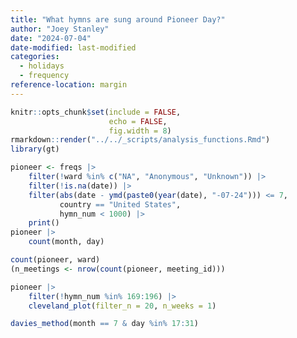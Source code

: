 ```yaml
---
title: "What hymns are sung around Pioneer Day?"
author: "Joey Stanley"
date: "2024-07-04"
date-modified: last-modified
categories: 
  - holidays
  - frequency
reference-location: margin
---
```


```r
knitr::opts_chunk$set(include = FALSE,
                      echo = FALSE,
                      fig.width = 8)
rmarkdown::render("../../_scripts/analysis_functions.Rmd")
library(gt)
```


```r
pioneer <- freqs |> 
    filter(!ward %in% c("NA", "Anonymous", "Unknown")) |> 
    filter(!is.na(date)) |> 
    filter(abs(date - ymd(paste0(year(date), "-07-24"))) <= 7,
           country == "United States",
           hymn_num < 1000) |> 
    print()
pioneer |> 
    count(month, day)

count(pioneer, ward)
(n_meetings <- nrow(count(pioneer, meeting_id)))
```

```r
pioneer |> 
    filter(!hymn_num %in% 169:196) |> 
    cleveland_plot(filter_n = 20, n_weeks = 1)

davies_method(month == 7 & day %in% 17:31)
```

